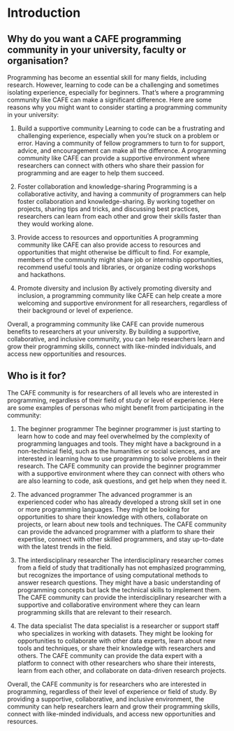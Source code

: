 # Introduction

## Why do you want a CAFE programming community in your university, faculty or organisation?
Programming has become an essential skill for many fields, including research. However, learning to code can be a challenging and sometimes isolating experience, especially for beginners. That's where a programming community like CAFE can make a significant difference. Here are some reasons why you might want to consider starting a programming community in your university:

1. Build a supportive community
Learning to code can be a frustrating and challenging experience, especially when you're stuck on a problem or error. Having a community of fellow programmers to turn to for support, advice, and encouragement can make all the difference. A programming community like CAFE can provide a supportive environment where researchers can connect with others who share their passion for programming and are eager to help them succeed.

2. Foster collaboration and knowledge-sharing
Programming is a collaborative activity, and having a community of programmers can help foster collaboration and knowledge-sharing. By working together on projects, sharing tips and tricks, and discussing best practices, researchers can learn from each other and grow their skills faster than they would working alone.

3. Provide access to resources and opportunities
A programming community like CAFE can also provide access to resources and opportunities that might otherwise be difficult to find. For example, members of the community might share job or internship opportunities, recommend useful tools and libraries, or organize coding workshops and hackathons.

4. Promote diversity and inclusion
By actively promoting diversity and inclusion, a programming community like CAFE can help create a more welcoming and supportive environment for all researchers, regardless of their background or level of experience.

Overall, a programming community like CAFE can provide numerous benefits to researchers at your university. By building a supportive, collaborative, and inclusive community, you can help researchers learn and grow their programming skills, connect with like-minded individuals, and access new opportunities and resources.

## Who is it for?
The CAFE community is for researchers of all levels who are interested in programming, regardless of their field of study or level of experience. Here are some examples of personas who might benefit from participating in the community:

1. The beginner programmer
The beginner programmer is just starting to learn how to code and may feel overwhelmed by the complexity of programming languages and tools. They might have a background in a non-technical field, such as the humanities or social sciences, and are interested in learning how to use programming to solve problems in their research. The CAFE community can provide the beginner programmer with a supportive environment where they can connect with others who are also learning to code, ask questions, and get help when they need it.

2. The advanced programmer
The advanced programmer is an experienced coder who has already developed a strong skill set in one or more programming languages. They might be looking for opportunities to share their knowledge with others, collaborate on projects, or learn about new tools and techniques. The CAFE community can provide the advanced programmer with a platform to share their expertise, connect with other skilled programmers, and stay up-to-date with the latest trends in the field.

3. The interdisciplinary researcher
The interdisciplinary researcher comes from a field of study that traditionally has not emphasized programming, but recognizes the importance of using computational methods to answer research questions. They might have a basic understanding of programming concepts but lack the technical skills to implement them. The CAFE community can provide the interdisciplinary researcher with a supportive and collaborative environment where they can learn programming skills that are relevant to their research.

4. The data specialist
The data specialist is a researcher or support staff who specializes in working with datasets. They might be looking for opportunities to collaborate with other data experts, learn about new tools and techniques, or share their knowledge with researchers and others. The CAFE community can provide the data expert with a platform to connect with other researchers who share their interests, learn from each other, and collaborate on data-driven research projects.

Overall, the CAFE community is for researchers who are interested in programming, regardless of their level of experience or field of study. By providing a supportive, collaborative, and inclusive environment, the community can help researchers learn and grow their programming skills, connect with like-minded individuals, and access new opportunities and resources.
